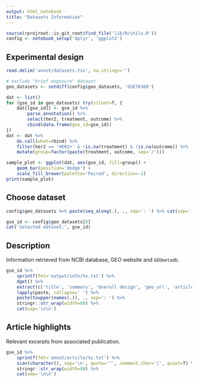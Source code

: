 ```yaml
---
output: html_notebook
title: "Datasets Information"
---
```

```r
source(rprojroot::is_git_root$find_file('lib/R/utils.R'))
config <- notebook_setup('dplyr', 'ggplot2')
```

## Experimental design
```r
read.delim('annot/datasets.tsv', na.strings='')
```
```r
# exclude "brief exposure" dataset
geo_datasets <- setdiff(config$geo_datasets, 'GSE76360')

dat <- list()
for (gse_id in geo_datasets) try(silent=T, {
    dat[[gse_id]] <- gse_id %>%
        parse_annotation() %>%
        select(her2, treatment, outcome) %>%
        cbind(data.frame(gse_id=gse_id))
})
dat <- dat %>%
    do.call(what=rbind) %>%
    filter(her2 == 'HER2+' & !is.na(treatment) & !is.na(outcome)) %>%
    mutate(group=factor(paste(treatment, outcome, sep='/')))

sample_plot <- ggplot(dat, aes(gse_id, fill=group)) +
    geom_bar(position='dodge') +
    scale_fill_brewer(palette='Paired', direction=-1)
print(sample_plot)
```
## Choose dataset
```r
config$geo_datasets %>% paste(seq_along(.), ., sep=': ') %>% cat(sep=', ')
```
```r
gse_id <- config$geo_datasets[8]
cat('Selected dataset:', gse_id)
```

## Description
Information retrieved from NCBI database, GEO website and `GEOmetadb`.
```r
gse_id %>%
    sprintf(fmt='output/info/%s.txt') %>%
    dget() %>%
    extract(c('title', 'summary', 'Overall design', 'geo_url', 'article_url', 'article_title', 'article_abstract')) %>%
    lapply(paste, collapse=' ') %>%
    paste(toupper(names(.)), ., sep=': ') %>%
    stringr::str_wrap(width=90) %>%
    cat(sep='\n\n')
```

## Article highlights
Relevant excerpts from associated publication.
```r
gse_id %>%
    sprintf(fmt='annot/article/%s.txt') %>%
    scan(character(), sep='\n', quote='"', comment.char='(', quiet=T) %>%
    stringr::str_wrap(width=90) %>%
    cat(sep='\n\n')
```

